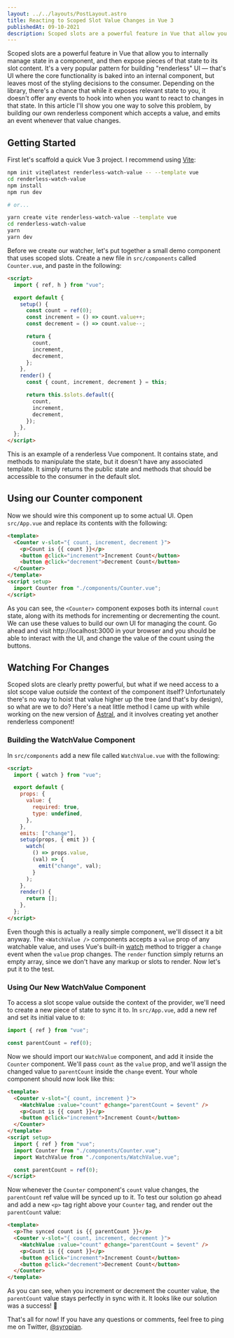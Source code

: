 ```yaml
---
layout: ../../layouts/PostLayout.astro
title: Reacting to Scoped Slot Value Changes in Vue 3
publishedAt: 09-10-2021
description: Scoped slots are a powerful feature in Vue that allow you to internally manage state in a component, and then expose pieces of that state to its slot content. It's a very popular pattern for building "renderless" UI — that's UI where the core functionality is baked into an internal component, but leaves most of the styling decisions to the consumer. Depending on the library, there's a chance that while it exposes relevant state to you, it doesn't offer any events to hook into when you want to react to changes in that state. In this article I'll show you one way to solve this problem, by building our own renderless component which accepts a value, and emits an event whenever that value changes.
---
```


Scoped slots are a powerful feature in Vue that allow you to internally manage state in a component, and then expose pieces of that state to its slot content. It's a very popular pattern for building "renderless" UI — that's UI where the core functionality is baked into an internal component, but leaves most of the styling decisions to the consumer. Depending on the library, there's a chance that while it exposes relevant state to you, it doesn't offer any events to hook into when you want to react to changes in that state. In this article I'll show you one way to solve this problem, by building our own renderless component which accepts a value, and emits an event whenever that value changes.

## Getting Started

First let's scaffold a quick Vue 3 project. I recommend using [Vite](https://vitejs.dev):

```bash
npm init vite@latest renderless-watch-value -- --template vue
cd renderless-watch-value
npm install
npm run dev

# or...

yarn create vite renderless-watch-value --template vue
cd renderless-watch-value
yarn
yarn dev
```

Before we create our watcher, let's put together a small demo component that uses scoped slots. Create a new file in `src/components` called `Counter.vue`, and paste in the following:

```html
<script>
  import { ref, h } from "vue";

  export default {
    setup() {
      const count = ref(0);
      const increment = () => count.value++;
      const decrement = () => count.value--;

      return {
        count,
        increment,
        decrement,
      };
    },
    render() {
      const { count, increment, decrement } = this;

      return this.$slots.default({
        count,
        increment,
        decrement,
      });
    },
  };
</script>
```

This is an example of a renderless Vue component. It contains state, and methods to manipulate the state, but it doesn't have any associated template. It simply returns the public state and methods that should be accessible to the consumer in the default slot.

## Using our Counter component

Now we should wire this component up to some actual UI. Open `src/App.vue` and replace its contents with the following:

```html
<template>
  <Counter v-slot="{ count, increment, decrement }">
    <p>Count is {{ count }}</p>
    <button @click="increment">Increment Count</button>
    <button @click="decrement">Decrement Count</button>
  </Counter>
</template>
<script setup>
  import Counter from "./components/Counter.vue";
</script>
```

As you can see, the `<Counter>` component exposes both its internal `count` state, along with its methods for incrementing or decrementing the count. We can use these values to build our own UI for managing the count. Go ahead and visit http://localhost:3000 in your browser and you should be able to interact with the UI, and change the value of the count using the buttons.

## Watching For Changes

Scoped slots are clearly pretty powerful, but what if we need access to a slot scope value _outside_ the context of the component itself? Unfortunately there's no way to hoist that value higher up the tree (and that's by design), so what are we to do? Here's a neat little method I came up with while working on the new version of [Astral](https://astralapp.com), and it involves creating yet another renderless component!

### Building the WatchValue Component

In `src/components` add a new file called `WatchValue.vue` with the following:

```html
<script>
  import { watch } from "vue";

  export default {
    props: {
      value: {
        required: true,
        type: undefined,
      },
    },
    emits: ["change"],
    setup(props, { emit }) {
      watch(
        () => props.value,
        (val) => {
          emit("change", val);
        }
      );
    },
    render() {
      return [];
    },
  };
</script>
```

Even though this is actually a really simple component, we'll dissect it a bit anyway. The `<WatchValue />` components accepts a `value` prop of any watchable value, and uses Vue's built-in [watch](https://v3.vuejs.org/guide/reactivity-computed-watchers.html#watch) method to trigger a `change` event when the `value` prop changes. The `render` function simply returns an empty array, since we don't have any markup or slots to render. Now let's put it to the test.

### Using Our New WatchValue Component

To access a slot scope value outside the context of the provider, we'll need to create a new piece of state to sync it to. In `src/App.vue`, add a new ref and set its initial value to `0`:

```js
import { ref } from "vue";

const parentCount = ref(0);
```

Now we should import our `WatchValue` component, and add it inside the `Counter` component. We'll pass `count` as the `value` prop, and we'll assign the changed value to `parentCount` inside the `change` event. Your whole component should now look like this:

```html
<template>
  <Counter v-slot="{ count, increment }">
    <WatchValue :value="count" @change="parentCount = $event" />
    <p>Count is {{ count }}</p>
    <button @click="increment">Increment Count</button>
  </Counter>
</template>
<script setup>
  import { ref } from "vue";
  import Counter from "./components/Counter.vue";
  import WatchValue from "./components/WatchValue.vue";

  const parentCount = ref(0);
</script>
```

Now whenever the `Counter` component's `count` value changes, the `parentCount` ref value will be synced up to it. To test our solution go ahead and add a new `<p>` tag right above your `Counter` tag, and render out the `parentCount` value:

```html
<template>
  <p>The synced count is {{ parentCount }}</p>
  <Counter v-slot="{ count, increment, decrement }">
    <WatchValue :value="count" @change="parentCount = $event" />
    <p>Count is {{ count }}</p>
    <button @click="increment">Increment Count</button>
    <button @click="decrement">Decrement Count</button>
  </Counter>
</template>
```

As you can see, when you increment or decrement the counter value, the `parentCount` value stays perfectly in sync with it. It looks like our solution was a success! 🎉

That's all for now! If you have any questions or comments, feel free to ping me on Twitter, [@syropian](https://twitter.com/syropian).
